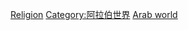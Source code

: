 {{Commons cat|Religion in Arab world}}

[[Category:阿拉伯文化|Religion]]

[[Category:阿拉伯世界|Category:阿拉伯世界]]
[[Category:中东宗教|Arab world]]